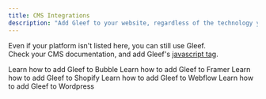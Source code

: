 ```yaml
---
title: CMS Integrations
description: "Add Gleef to your website, regardless of the technology you're using"
---
```


<Note>Even if your platform isn't listed here, you can still use Gleef.<br/>
    Check your CMS documentation, and add Gleef's [javascript tag](./quickstart). </Note>

<CardGroup cols={2}>
    <Card
        title="Bubble"
        icon="bubble"
        href="/integrations/bubble"
    >
        Learn how to add Gleef to Bubble
    </Card>
    <Card
        title="Framer"
        icon="framer"
        href="/integrations/framer"
    >
        Learn how to add Gleef to Framer
    </Card>
    <Card
        title="Shopify"
        icon="shopify"
        href="/integrations/shopify"
    >
        Learn how to add Gleef to Shopify
    </Card>
    <Card
        title="Webflow"
        icon="webflow"
        href="/integrations/webflow"
    >
        Learn how to add Gleef to Webflow
    </Card>
    <Card
        title="WordPress"
        icon="wordpress"
        href="/integrations/wordpress"
    >
        Learn how to add Gleef to Wordpress
    </Card>
</CardGroup>
